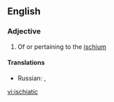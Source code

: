 ==English==

===Adjective===
{{en-adj}}

# Of or pertaining to the [[ischium]]

==== Translations ====
{{trans-top|of or pertaining to the ischium}}
{{trans-mid}}
* Russian: {{t|ru|седалищный|tr=sedálishchnyj|sc=Cyrl}},  {{t|ru|ишиасный|tr=ishiásnyj|sc=Cyrl}}
{{trans-bottom}}

[[vi:ischiatic]]